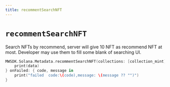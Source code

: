 ```yaml
---
title: recommentSearchNFT
---
```


# `recommentSearchNFT`
Search NFTs by recommend, server will give 10 NFT as recommend NFT at most.
Developer may use them to fill some blank of searching UI.

```Swift
MWSDK.Solana.Metadata.recommentSearchNFT(collections: [collection_mint]) { data in
    print(data)
} onFailed: { code, message in
    print("failed  code:\(code),message: \(message ?? "")")
}
```